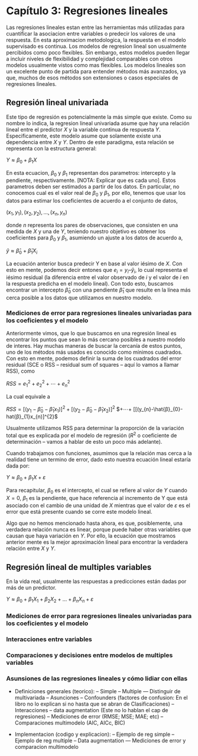 # Capítulo 3: Regresiones lineales

Las regresiones lineales estan entre las herramientas más utilizadas para cuantificar la asociacion entre variables o predecir los valores de una respuesta. En esta aproximacion metodologica, la respuesta en el modelo supervisado es continua. Los modelos de regresion lineal son usualmente percibidos como poco flexibles. Sin embargo, estos modelos pueden llegar a incluir niveles de flexibilidad y complejidad comparables con otros modelos usualmente vistos como mas flexibles. Los modelos lineales son un excelente punto de partida para entender métodos más avanzados, ya que, muchos de esos métodos son extensiones o casos especiales de regresiones lineales.

## Regresión lineal univariada

Este tipo de regresión es potencialmente la más simple que existe. Como su nombre lo indica, la regresion lineal univariada asume que hay una relación lineal entre el predictor $X$ y la variable continua de respuesta $Y$. Especificamente, este modelo asume que solamente existe una dependencia entre $X$ y $Y$. Dentro de este paradigma, esta relación se representa con la estructura general:

$Y ≈ β_{0} + β_{1}X$

En esta ecuacion, $β_{0}$ y $β_{1}$ representan dos parametros: intercepto y la pendiente, respectivamente. [NOTA: Explicar que es cada uno]. Estos parametros deben ser estimados a partir de los datos. En particular, no conocemos cual es el valor real de $β_{0}$ y $β_{1}$, por ello, tenemos que usar los datos para estimar los coeficientes de acuerdo a el conjunto de datos,

$(x_1, y_1), (x_2, y_2), … , (x_n, y_n)$

donde $n$ representa los pares de observaciones, que consisten en una medida de $X$ y una de $Y$, teniendo nuestro objetivo es obtener los coeficientes para $β_{0}$ y $β_{1}$, asumiendo un ajuste a los datos de acuerdo a, 

$\hat{y} ≈ \hat{β}_{0} + \hat{β}_{1}X_{i}$

La ecuación anterior busca predecir Y en base al valor iésimo de $X$. Con esto en mente, podemos decir entones que $e_{i} = y_{i} – \hat{y}_{i}$, lo cual representa el iésimo residual (la diferencia entre el valor observado de $i$ y el valor de $i$ en la respuesta predicha en el modelo lineal). Con todo esto, buscamos encontrar un intercepto $\hat{β}_{0}$ con una pendiente $\hat{β}_{1}$ que resulte en la línea más cerca posible a los datos que utilizamos en nuestro modelo. 

### Mediciones de error para regresiones lineales univariadas para los coeficientes y el modelo

Anteriormente vimos, que lo que buscamos en una regresión lineal es encontrar los puntos que sean lo más cercano posibles a nuestro modelo de interes. Hay muchas maneras de buscar la cercanía de estos puntos, uno de los métodos más usados es conocido como mínimos cuadrados. Con esto en mente, podemos definir la suma de los cuadrados del error residual (SCE o RSS – residual sum of squares – aquí lo vamos a llamar RSS), como

$RSS = e_{1}^{2} + e_{2}^{2} +⋯+ e_{n}^{2}$

La cual equivale a

$RSS =  [(y_{1}-\hat{β}_{0}-\hat{β}_{1}x_{1})]^{2} + [(y_{2}-\hat{β}_{0}-\hat{β}_{1}x_{2})]^{2}$ 
        $+⋯+ [[(y_{n}-\hat{β}_{0}- hat{β}_{1}x_{n)]^{2}$

Usualmente utilizamos RSS para determinar la proporción de la variación total que es explicada por el modelo de regresión ($R^{2}$ o coeficiente de determinación – vamos a hablar de esto un poco más adelante).

Cuando trabajamos con funciones, asumimos que la relación mas cerca a la realidad tiene un termino de error, dado esto nuestra ecuación lineal estaría dada por:

$Y ≈ β_{0} + β_{1}X + ε$

Para recapitular, $β_{0}$ es el intercepto, el cual se refiere al valor de $Y$ cuando $X = 0$, $β_{1}$ es la pendiente, que hace referencia al incremento de Y que está asociado con el cambio de una unidad de $X$ mientras que el valor de $ε$ es el error que está presente cuando se corre este modelo lineal.

Algo que no hemos mencionado hasta ahora, es que, posiblemente, una verdadera relación nunca es linear, porque puede haber otras variables que causan que haya variación en $Y$. Por ello, la ecuación que mostramos anterior mente es la mejor aproximación lineal para encontrar la verdadera relación entre $X$ y $Y$.

  
## Regresión lineal de multiples variables

En la vida real, usualmente las respuestas a predicciones están dadas por más de un predictor.

$Y ≈ β_{0} + β_{1}X_{1} + β_{2}X_{2} + … + β_{n}X_{n} + ε$


### Mediciones de error para regresiones lineales univariadas para los coeficientes y el modelo

### Interacciones entre variables

### Comparaciones y decisiones entre modelos de multiples variables

### Asunsiones de las regresiones lineales y cómo lidiar con ellas


- Definiciones generales (teorico):
-- Simple
-- Multiple
--- Distinguir de multivariada
-- Asunciones
-- Confounders (factores de confusion: En el libro no lo explican si no hasta que se abran de Clasificaciones)
-- Interacciones
-- data augmentation (Este no lo hablan el cap de regresiones)
-- Mediciones de error (RMSE; MSE; MAE; etc)
-- Comparaciones multimodelo (AIC, AICc, BIC)

- Implementacion (codigo y explicacion):
-- Ejemplo de reg simple
-- Ejemplo de reg multiple
-- Data augmentation
--- Mediciones de error y comparacion multimodelo
